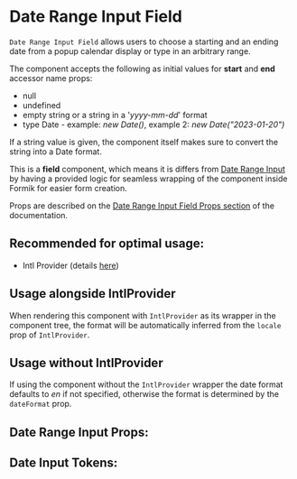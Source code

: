 

# Date Range Input Field

`Date Range Input Field` allows users to choose a starting and an ending date from a popup calendar display or type in an arbitrary range.

The component accepts the following as initial values for **start** and **end** accessor name props:

- null
- undefined
- empty string or a string in a '_yyyy-mm-dd_' format
- type Date - example: _new Date()_, example 2: _new Date("2023-01-20")_

If a string value is given, the component itself makes sure to convert the string into a Date format.

This is a **field** component, which means it is differs from [Date Range Input](/docs/component-library-date-daterangeinput--with-state#date-range-input)
by having a provided logic for seamless wrapping of the component inside Formik for easier form creation.

Props are described on the [Date Range Input Field Props section](/docs/component-library-formik-elements-daterangeinputfield--disabled#date-range-input-field-props)
of the documentation.

## **Recommended for optimal usage**:

- Intl Provider (details [here](/docs/component-library-intl-intl--basic))

## Usage alongside IntlProvider

When rendering this component with `IntlProvider` as its wrapper in the component tree, the format will be
automatically inferred from the `locale` prop of `IntlProvider`.

## Usage without IntlProvider

If using the component without the `IntlProvider` wrapper the date format defaults to _en_ if not specified,
otherwise the format is determined by the `dateFormat` prop.

<Stories includePrimary={true} />

## Date Range Input Props:

<ArgsTable of={DateRangeInputField} />

## Date Input Tokens:

<ThemeTokens component="DateInput" />
